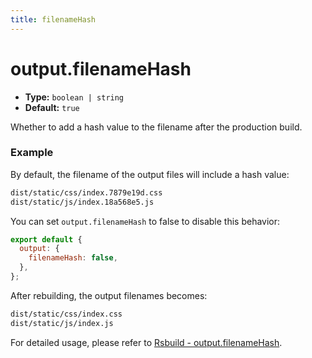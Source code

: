 ```yaml
---
title: filenameHash
---
```


# output.filenameHash

- **Type:** `boolean | string`
- **Default:** `true`

Whether to add a hash value to the filename after the production build.

### Example

By default, the filename of the output files will include a hash value:

```bash
dist/static/css/index.7879e19d.css
dist/static/js/index.18a568e5.js
```

You can set `output.filenameHash` to false to disable this behavior:

```js
export default {
  output: {
    filenameHash: false,
  },
};
```

After rebuilding, the output filenames becomes:

```bash
dist/static/css/index.css
dist/static/js/index.js
```

For detailed usage, please refer to [Rsbuild - output.filenameHash](https://rsbuild.dev/config/output/filename-hash).

